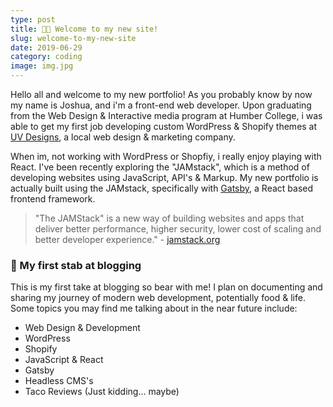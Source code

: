 ```yaml
---
type: post
title: 👋🏽 Welcome to my new site!
slug: welcome-to-my-new-site
date: 2019-06-29
category: coding
image: img.jpg
---
```


Hello all and welcome to my new portfolio! As you probably know by now my name is Joshua, and i'm a front-end web developer. Upon graduating from the Web Design & Interactive media program at Humber College, i was able to get my first job developing custom WordPress & Shopify themes at [UV Designs](https://www.uvdesigns.ca), a local web design & marketing company.

When im, not working with WordPress or Shopfiy, i really enjoy playing with React. I've been recently exploring the "JAMstack", which is a method of developing websites using JavaScript, API's & Markup. My new portfolio is actually built using the JAMstack, specifically with [Gatsby](https://www.gatsbyjs.com/), a React based frontend framework.

> "The JAMStack" is a new way of building websites and apps that deliver better performance, higher security, lower cost of scaling and better developer experience." - [jamstack.org](https://jamstack.org/)

### 🔪 My first stab at blogging

This is my first take at blogging so bear with me! I plan on documenting and sharing my journey of modern web development, potentially food & life. Some topics you may find me talking about in the near future include:

- Web Design & Development
- WordPress
- Shopify
- JavaScript & React
- Gatsby
- Headless CMS's
- Taco Reviews (Just kidding... maybe)
